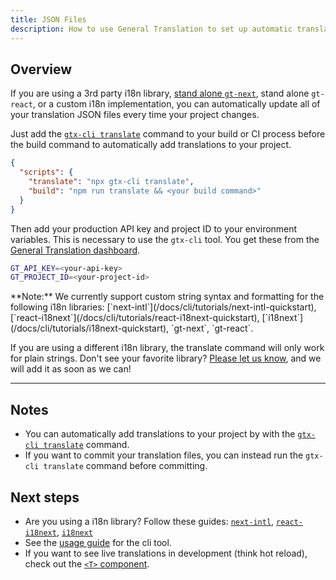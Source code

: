 ```yaml
---
title: JSON Files
description: How to use General Translation to set up automatic translation for your project's JSON files
---
```


## Overview

If you are using a 3rd party i18n library, [stand alone `gt-next`](/docs/next/reference/stand-alone), stand alone `gt-react`, or a custom i18n implementation, you can automatically update all of your translation JSON files every time your project changes.

Just add the [`gtx-cli translate`](/docs/cli/translate#translate-json) command to your build or CI process before the build command to automatically add translations to your project.

```json title="package.json"
{
  "scripts": {
    "translate": "npx gtx-cli translate",
    "build": "npm run translate && <your build command>"
  }
}
```

Then add your production API key and project ID to your environment variables.
This is necessary to use the `gtx-cli` tool.
You get these from the [General Translation dashboard](https://generaltranslation.com/dashboard).

```bash title=".env"
GT_API_KEY=<your-api-key>
GT_PROJECT_ID=<your-project-id>
```


<Callout type="info">
  **Note:**
  We currently support custom string syntax and formatting for the following i18n libraries: [`next-intl`](/docs/cli/tutorials/next-intl-quickstart), [`react-i18next`](/docs/cli/tutorials/react-i18next-quickstart), [`i18next`](/docs/cli/tutorials/i18next-quickstart), `gt-next`, `gt-react`.
  
  If you are using a different i18n library, the translate command will only work for plain strings.
  Don't see your favorite library? [Please let us know](https://github.com/General-Translation/gt-libraries/issues), and we will add it as soon as we can!
</Callout>

---

## Notes
 * You can automatically add translations to your project by with the [`gtx-cli translate`](/docs/cli/translate#translate-json) command.
 * If you want to commit your translation files, you can instead run the `gtx-cli translate` command before committing.


## Next steps
 * Are you using a i18n library? Follow these guides: [`next-intl`](/docs/cli/tutorials/next-intl-quickstart), [`react-i18next`](/docs/cli/tutorials/react-i18next-quickstart), [`i18next`](/docs/cli/tutorials/i18next-quickstart)
 * See the [usage guide](/docs/cli/reference/usage) for the cli tool.
 * If you want to see live translations in development (think hot reload), check out the [`<T>` component](/docs/usage/t).
